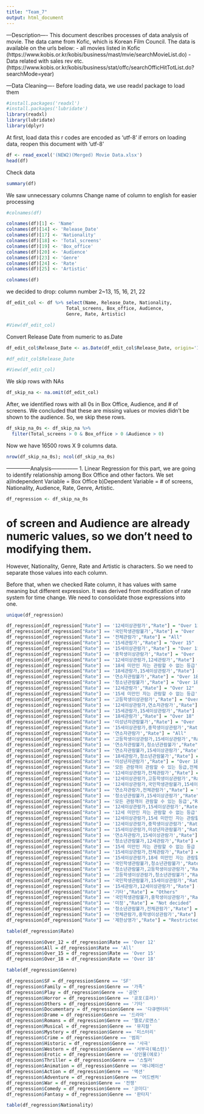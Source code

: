 ---
title: "Team_7"
output: html_document
---
---Description----
This document describes processes of data analysis of movie.
The data came from Kofic, which is Korean Film Council.
The data is available on the urls below:
- all movies listed in Kofic (https://www.kobis.or.kr/kobis/business/mast/mvie/searchMovieList.do)
- Data related with sales rev etc.
(https://www.kobis.or.kr/kobis/business/stat/offc/searchOfficHitTotList.do?searchMode=year)

---Data Cleaning----
Before loading data, we use readxl package to load them
```{r}
#install.packages('readxl')
#install.packages('lubridate')
library(readxl)
library(lubridate)
library(dplyr)
```

At first, load data
this r codes are encoded as 'utf-8'
if errors on loading data, reopen this document with 'utf-8'
```{r}
df <- read_excel('(NEW2)(Merged) Movie Data.xlsx')
head(df)
```

Check data
```{r}
summary(df)
```
We saw unnecessary columns
Change name of column to english for easier processing
```{r}
#colnames(df)

colnames(df)[1] <- 'Name'
colnames(df)[14] <- 'Release_Date'
colnames(df)[17] <- 'Nationality'
colnames(df)[18] <- 'Total_screens'
colnames(df)[19] <- 'Box_office'
colnames(df)[20] <- 'Audience'
colnames(df)[23] <- 'Genre'
colnames(df)[24] <- 'Rate'
colnames(df)[25] <- 'Artistic'

colnames(df)
```

we decided to drop: column number 2~13, 15, 16, 21, 22
```{r}
df_edit_col <- df %>% select(Name, Release_Date, Nationality, 
                      Total_screens, Box_office, Audience,
                      Genre, Rate, Artistic)

#View(df_edit_col)
```

Convert Release Date from numeric to as.Date
```{r}
df_edit_col$Release_Date <- as.Date(df_edit_col$Release_Date, origin='1900-01-01')

#df_edit_col$Release_Date

#View(df_edit_col)
```

We skip rows with NAs
```{r}
df_skip_na <- na.omit(df_edit_col)
```

After, we identified rows with all 0s in Box Office, Audience, and # of screens.
We concluded that these are missing values or movies didn't be shown to the audience.
So, we skip these rows.
```{r}
df_skip_na_0s <- df_skip_na %>%
  filter(Total_screens > 0 & Box_office > 0 &Audience > 0)
```

Now we have 16500 rows X 9 columns data.
```{r}
nrow(df_skip_na_0s); ncol(df_skip_na_0s)
```

--------------Analysis---------------
1. Linear Regression
for this part, we are going to identify relationship among Box Office and other factors.
We set
a)Independent Variable = Box Office
b)Dependent Variable = # of screens, Nationality, Audience, Rate, Genre, Artistic.
```{r}
df_regression <- df_skip_na_0s
```

# of screen and Audience are already numeric values, so we don't need to modifying them.
However, Nationality, Genre, Rate and Artistic is characters. So we need to separate those values into each column.


Before that, when we checked Rate column, it has values with same meaning but different expression. It was derived from modification of rate system for time change.
We need to consolidate those expressions into one.
```{r}
unique(df_regression)
```


```{r}
df_regression[df_regression["Rate"] == '12세이상관람가',"Rate"] = "Over 12"
df_regression[df_regression["Rate"] == '국민학생관람불가',"Rate"] = "Over 12"
df_regression[df_regression["Rate"] == '전체관람가',"Rate"] = "All"
df_regression[df_regression["Rate"] == '15세관람가',"Rate"] = "Over 15"
df_regression[df_regression["Rate"] == '15세이상관람가',"Rate"] = "Over 15"
df_regression[df_regression["Rate"] == '중학생이상관람가',"Rate"] = "Over 15"
df_regression[df_regression["Rate"] == '12세이상관람가,12세관람가',"Rate"] = "Over 12"
df_regression[df_regression["Rate"] == '18세 미만인 자는 관람할 수 없는 등급',"Rate"] = "Over 18"
df_regression[df_regression["Rate"] == '18세관람가,15세이상관람가',"Rate"] = "Over 18"
df_regression[df_regression["Rate"] == '연소자관람불가',"Rate"] = "Over 18"
df_regression[df_regression["Rate"] == '청소년관람불가',"Rate"] = "Over 18"
df_regression[df_regression["Rate"] == '12세관람가',"Rate"] = "Over 12"
df_regression[df_regression["Rate"] == '15세 미만인 자는 관람할 수 없는 등급',"Rate"] = "Over 15"
df_regression[df_regression["Rate"] == '고등학생이상관람가',"Rate"] = "Over 16"
df_regression[df_regression["Rate"] == '12세이상관람가,연소자관람가',"Rate"] = "Over 12"
df_regression[df_regression["Rate"] == '15세관람가,15세이상관람가',"Rate"] = "Over 15"
df_regression[df_regression["Rate"] == '18세관람가',"Rate"] = "Over 18"
df_regression[df_regression["Rate"] == '미성년자관람불가',"Rate"] = "Over 18"
df_regression[df_regression["Rate"] == '15세이상관람가,중학생이상관람가',"Rate"] = "Over 15"
df_regression[df_regression["Rate"] == '연소자관람가',"Rate"] = "All"
df_regression[df_regression["Rate"] == '고등학생이상관람가,15세이상관람가',"Rate"] = "Over 15"
df_regression[df_regression["Rate"] == '연소자관람불가,청소년관람불가',"Rate"] = "Over 18"
df_regression[df_regression["Rate"] == '연소자관람불가,15세이상관람가',"Rate"] = "Over 15"
df_regression[df_regression["Rate"] == '18세관람가,청소년관람불가',"Rate"] = "Over 18"
df_regression[df_regression["Rate"] == '미성년자관람가',"Rate"] = "Over 18"
df_regression[df_regression["Rate"] == '모든 관람객이 관람할 수 있는 등급,전체관람가',"Rate"] = "All"
df_regression[df_regression["Rate"] == '12세이상관람가,전체관람가',"Rate"] = "Over 12"
df_regression[df_regression["Rate"] == '12세이상관람가,고등학생이상관람가',"Rate"] = "Over 16"
df_regression[df_regression["Rate"] == '12세이상관람가,국민학생관람불가,15세이상관람가',"Rate"] = "Over 12"
df_regression[df_regression["Rate"] == '연소자관람가,전체관람가',"Rate"] = "All"
df_regression[df_regression["Rate"] == '청소년관람불가,15세이상관람가',"Rate"] = "Over 15"
df_regression[df_regression["Rate"] == '모든 관람객이 관람할 수 있는 등급',"Rate"] = "All"
df_regression[df_regression["Rate"] == '12세이상관람가,15세이상관람가',"Rate"] = "Over 12"
df_regression[df_regression["Rate"] == '12세 미만인 자는 관람할 수 없는 등급',"Rate"] = "Over 12"
df_regression[df_regression["Rate"] == '12세이상관람가,15세 미만인 자는 관람할 수 없는 등급',"Rate"] = "Over 15"
df_regression[df_regression["Rate"] == '12세이상관람가,중학생이상관람가',"Rate"] = "Over 15"
df_regression[df_regression["Rate"] == '15세이상관람가,미성년자관람불가',"Rate"] = "Over 18"
df_regression[df_regression["Rate"] == '연소자관람가,15세이상관람가',"Rate"] = "Over 15"
df_regression[df_regression["Rate"] == '청소년관람불가,12세관람가',"Rate"] = "Over 18"
df_regression[df_regression["Rate"] == '15세 미만인 자는 관람할 수 없는 등급 ,15세이상관람가',"Rate"] = "Over 15"
df_regression[df_regression["Rate"] == '15세이상관람가,전체관람가',"Rate"] = "Over 15"
df_regression[df_regression["Rate"] == '15세이상관람가,18세 미만인 자는 관람할 수 없는 등급',"Rate"] = "Over 18"
df_regression[df_regression["Rate"] == '국민학생관람불가,청소년관람불가',"Rate"] = "Over 18"
df_regression[df_regression["Rate"] == '청소년관람불가,고등학생이상관람가',"Rate"] = "Over 18"
df_regression[df_regression["Rate"] == '고등학생이상관람가,청소년관람불가',"Rate"] = "Over 18"
df_regression[df_regression["Rate"] == '국민학생관람불가,15세이상관람가',"Rate"] = "Over 15"
df_regression[df_regression["Rate"] == '15세관람가,12세이상관람가',"Rate"] = "Over 15"
df_regression[df_regression["Rate"] == '기타',"Rate"] = "Others"
df_regression[df_regression["Rate"] == '국민학생관람불가,중학생이상관람가',"Rate"] = "Over 15"
df_regression[df_regression["Rate"] == '미정',"Rate"] = "Not decided"
df_regression[df_regression["Rate"] == '청소년관람불가,전체관람가',"Rate"] = "Over 18"
df_regression[df_regression["Rate"] == '전체관람가,중학생이상관람가',"Rate"] = "Over 15"
df_regression[df_regression["Rate"] == '제한상영가',"Rate"] = "Restricted"
```
```{r}
table(df_regression$Rate)
```
```{r}
df_regression$Over_12 = df_regression$Rate == 'Over 12'
df_regression$All = df_regression$Rate == 'All'
df_regression$Over_15 = df_regression$Rate == 'Over 15'
df_regression$Over_18 = df_regression$Rate == 'Over 18'
```

```{r}
table(df_regression$Genre)
```
```{r}
df_regression$SF = df_regression$Genre == 'SF'
df_regression$Family = df_regression$Genre == '가족'
df_regression$Play = df_regression$Genre == '공연'
df_regression$Horror = df_regression$Genre == '공포(호러)'
df_regression$Others = df_regression$Genre == '기타'
df_regression$Documentary = df_regression$Genre == '다큐멘터리'
df_regression$Drame = df_regression$Genre == '드라마'
df_regression$Romans = df_regression$Genre == '멜로/로맨스'
df_regression$Musical = df_regression$Genre == '뮤지컬'
df_regression$Mystery = df_regression$Genre == '미스터리'
df_regression$Crime = df_regression$Genre == '범죄'
df_regression$Historic = df_regression$Genre == '사극'
df_regression$Western = df_regression$Genre == '서부극(웨스턴)'
df_regression$Erotic = df_regression$Genre == '성인물(에로)'
df_regression$Thriller = df_regression$Genre == '스릴러'
df_regression$Animation = df_regression$Genre == '애니메이션'
df_regression$Action = df_regression$Genre == '액션'
df_regression$Adventure = df_regression$Genre == '어드벤처'
df_regression$War = df_regression$Genre == '전쟁'
df_regression$Comedy = df_regression$Genre == '코미디'
df_regression$Fantasy = df_regression$Genre == '판타지'
```




```{r}
table(df_regression$Nationality)
```
```{r}

```



